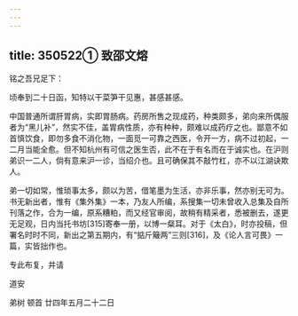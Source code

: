 ```yaml
---
---
---
```

title: 350522① 致邵文熔
---




铭之吾兄足下：

顷奉到二十日函，知特以干菜笋干见惠，甚感甚感。

中国普通所谓肝胃病，实即胃肠病。药房所售之现成药，种类颇多，弟向来所偶服者为“黑儿补”，然实不佳，盖胃病性质，亦有种种，颇难以成药疗之也。鄙意不如首慎饮食，即勿多食不消化物，一面觅一可靠之西医，令开一方，病不过初起，一二月当能全愈。但不知杭州有可信之医生否，此不在于有名而在于诚实也。在沪则弟识一二人，倘有意来沪一诊，当绍介也。且可确保其不敲竹杠，亦不以江湖诀欺人。

弟一切如常，惟琐事太多，颇以为苦，借笔墨为生活，亦非乐事，然亦别无可为。书无新出者，惟有《集外集》一本，乃友人所编，系搜集一切未曾收入总集及自所刊落之作，合为一编，原系糟粕，而又经官审阅，故稍有精采者，悉被删去，遂更无足观，日内当托书坊[315]寄奉一册，以博一粲耳。对于《太白》，时亦投稿，但署名时时不同，新出之第五期内，有“掂斤簸两”三则[316]，及《论人言可畏》一篇，实皆拙作也。

专此布复，并请

道安

弟树 顿首 廿四年五月二十二日